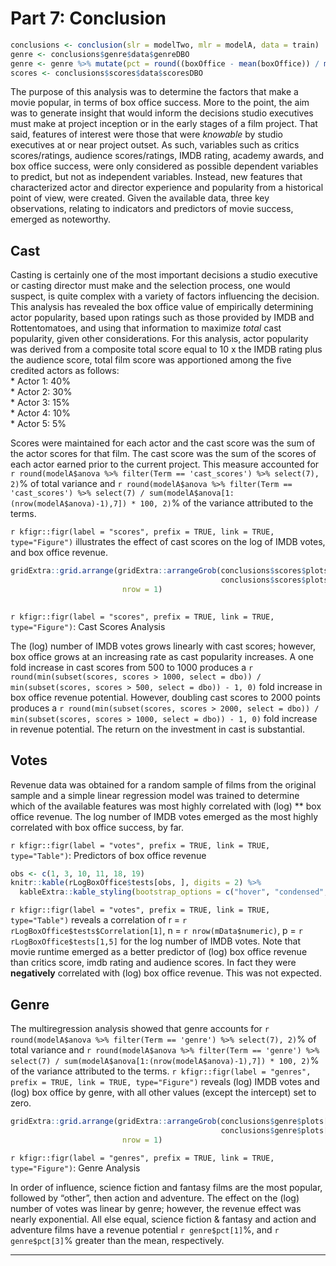 # Part 7: Conclusion
```r
conclusions <- conclusion(slr = modelTwo, mlr = modelA, data = train)
genre <- conclusions$genre$data$genreDBO
genre <- genre %>% mutate(pct = round((boxOffice - mean(boxOffice)) / mean(boxOffice) * 100, 1))
scores <- conclusions$scores$data$scoresDBO
```

The purpose of this analysis was to determine the factors that make a movie popular, in terms of box office success. More to the point, the aim was to generate insight that would inform the decisions studio executives must make at project inception or in the early stages of a film project. That said, features of interest were those that were *knowable* by studio executives at or near project outset. As such, variables such as critics scores/ratings, audience scores/ratings, IMDB rating, academy awards, and box office success, were only considered as possible dependent variables to predict, but not as independent variables. Instead, new features that characterized actor and director experience and popularity from a historical point of view, were created. Given the available data, three key observations, relating to indicators and predictors of movie success, emerged as noteworthy.

## Cast 
Casting is certainly one of the most important decisions a studio executive or casting director must make and the selection process, one would suspect, is quite complex with a variety of factors influencing the decision.  This analysis has revealed the box office value of empirically determining actor popularity, based upon ratings such as those provided by IMDB and Rottentomatoes, and using that information to maximize *total* cast popularity, given other considerations. For this analysis, actor popularity was derived from a composite total score equal to 10 x the IMDB rating plus the audience score, total film score was apportioned among the five credited actors as follows:  
* Actor 1: 40%  
* Actor 2: 30%  
* Actor 3: 15%  
* Actor 4: 10%  
* Actor 5: 5%  

Scores were maintained for each actor and the cast score was the sum of the actor scores for that film. The cast score was the sum of the scores of each actor earned prior to the current project.  This measure accounted for `r round(modelA$anova %>% filter(Term == 'cast_scores') %>% select(7), 2)`% of total variance and  `r round(modelA$anova %>% filter(Term == 'cast_scores') %>% select(7) / sum(modelA$anova[1:(nrow(modelA$anova)-1),7]) * 100, 2)`% of the variance attributed to the terms. 

`r kfigr::figr(label = "scores", prefix = TRUE, link = TRUE, type="Figure")` illustrates the effect of cast scores on the log of IMDB votes, and  box office revenue. 

```r
gridExtra::grid.arrange(gridExtra::arrangeGrob(conclusions$scores$plots[[1]],
                                               conclusions$scores$plots[[2]], ncol = 2),
                         nrow = 1)
                    
```
`r kfigr::figr(label = "scores", prefix = TRUE, link = TRUE, type="Figure")`: Cast Scores Analysis

The (log) number of IMDB votes grows linearly with cast scores; however,  box office grows at an increasing rate as cast popularity increases. A one fold increase in cast scores from 500 to 1000 produces a `r round(min(subset(scores, scores > 1000, select = dbo)) / min(subset(scores, scores > 500, select = dbo)) - 1, 0)` fold increase in box office revenue potential. 
However, doubling cast scores to 2000 points produces a `r round(min(subset(scores, scores > 2000, select = dbo)) / min(subset(scores, scores > 1000, select = dbo)) - 1, 0)` fold increase in revenue potential. The return on the investment in cast is substantial.


## Votes
Revenue data was obtained for a random sample of films from the original sample and a simple linear regression model was trained to determine which of the available features was most highly correlated with (log) ** box office revenue. The log number of IMDB votes emerged as the most highly correlated with box office success, by far.  

`r kfigr::figr(label = "votes", prefix = TRUE, link = TRUE, type="Table")`: Predictors of box office revenue
```r
obs <- c(1, 3, 10, 11, 18, 19)
knitr::kable(rLogBoxOffice$tests[obs, ], digits = 2) %>%
  kableExtra::kable_styling(bootstrap_options = c("hover", "condensed", "responsive"), full_width = T, position = "center")
```
`r kfigr::figr(label = "votes", prefix = TRUE, link = TRUE, type="Table")` reveals a correlation of r = `r rLogBoxOffice$tests$Correlation[1]`, n = `r nrow(mData$numeric)`, p = `r rLogBoxOffice$tests[1,5]` for the log number of IMDB votes. Note that movie runtime emerged as a better predictor of (log) box office revenue than critics score, imdb rating and audience scores. In fact they were **negatively** correlated with (log)  box office revenue. This was not expected. 

## Genre
The multiregression analysis showed that genre accounts for `r round(modelA$anova %>% filter(Term == 'genre') %>% select(7), 2)`% of total variance and  `r round(modelA$anova %>% filter(Term == 'genre') %>% select(7) / sum(modelA$anova[1:(nrow(modelA$anova)-1),7]) * 100, 2)`% of the variance attributed to the terms. `r kfigr::figr(label = "genres", prefix = TRUE, link = TRUE, type="Figure")` reveals (log) IMDB votes and (log)  box office by genre, with all other values (except the intercept) set to zero.

```r
gridExtra::grid.arrange(gridExtra::arrangeGrob(conclusions$genre$plots[[1]],
                                               conclusions$genre$plots[[2]], ncol = 2),
                         nrow = 1)

```
`r kfigr::figr(label = "genres", prefix = TRUE, link = TRUE, type="Figure")`: Genre Analysis

In order of influence, science fiction and fantasy films are the most popular, followed by "other", then action and adventure. The effect on the (log) number of votes was linear by genre; however, the revenue effect was nearly exponential. All else equal, science fiction & fantasy and action and adventure films have a revenue potential `r genre$pct[1]`%, and `r genre$pct[3]`% greater than the mean, respectively. 




* * *
